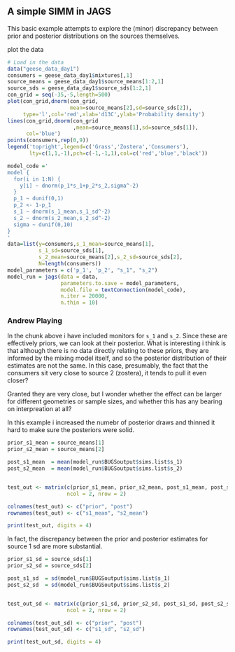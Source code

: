 

## A simple SIMM in JAGS

This basic example attempts to explore the (minor) discrepancy between prior and posterior distributions on the sources themselves. 

plot the data

```r
# Load in the data
data("geese_data_day1")
consumers = geese_data_day1$mixtures[,1]
source_means = geese_data_day1$source_means[1:2,1]
source_sds = geese_data_day1$source_sds[1:2,1]
con_grid = seq(-35,-5,length=500)
plot(con_grid,dnorm(con_grid,
                    mean=source_means[2],sd=source_sds[2]),
     type='l',col='red',xlab='d13C',ylab='Probability density')
lines(con_grid,dnorm(con_grid
                     ,mean=source_means[1],sd=source_sds[1]),
      col='blue')
points(consumers,rep(0,9))
legend('topright',legend=c('Grass','Zostera','Consumers'),
       lty=c(1,1,-1),pch=c(-1,-1,1),col=c('red','blue','black'))
```


```r


model_code ='
model {
  for(i in 1:N) { 
    y[i] ~ dnorm(p_1*s_1+p_2*s_2,sigma^-2) 
  }
  p_1 ~ dunif(0,1)
  p_2 <- 1-p_1
  s_1 ~ dnorm(s_1_mean,s_1_sd^-2)
  s_2 ~ dnorm(s_2_mean,s_2_sd^-2)
  sigma ~ dunif(0,10)
}
'
data=list(y=consumers,s_1_mean=source_means[1],
          s_1_sd=source_sds[1],
          s_2_mean=source_means[2],s_2_sd=source_sds[2],
          N=length(consumers))
model_parameters = c('p_1', 'p_2', "s_1", "s_2")
model_run = jags(data = data,
                 parameters.to.save = model_parameters,
                 model.file = textConnection(model_code), 
                 n.iter = 20000, 
                 n.thin = 10)
```

### Andrew Playing

In the chunk above i have included monitors for `s_1` and `s_2`. Since these are effectively priors, we can look at their posterior. What is interesting i think is that although there is no data directly relating to these priors, they are informed by the mixing model itself, and so the posterior distribution of their estimates are not the same. In this case, presumably, the fact that the consumers sit very close to source 2 (zostera), it tends to pull it even closer? 

Granted they are very close, but I wonder whether the effect can be larger for different geometries or sample sizes, and whether this has any bearing on interpreation at all?

In this example i increased the numebr of posterior draws and thinned it hard to make sure the posteriors were solid.


```r

prior_s1_mean = source_means[1]
prior_s2_mean = source_means[2]

post_s1_mean  = mean(model_run$BUGSoutput$sims.list$s_1)
post_s2_mean  = mean(model_run$BUGSoutput$sims.list$s_2)


test_out <- matrix(c(prior_s1_mean, prior_s2_mean, post_s1_mean, post_s2_mean),
                   ncol = 2, nrow = 2)

colnames(test_out) <- c("prior", "post")
rownames(test_out) <- c("s1_mean", "s2_mean")

print(test_out, digits = 4)

```

In fact, the discrepancy between the prior and posterior estimates for source 1 sd are more substantial. 

```r

prior_s1_sd = source_sds[1]
prior_s2_sd = source_sds[2]

post_s1_sd  = sd(model_run$BUGSoutput$sims.list$s_1)
post_s2_sd  = sd(model_run$BUGSoutput$sims.list$s_2)


test_out_sd <- matrix(c(prior_s1_sd, prior_s2_sd, post_s1_sd, post_s2_sd),
                   ncol = 2, nrow = 2)

colnames(test_out_sd) <- c("prior", "post")
rownames(test_out_sd) <- c("s1_sd", "s2_sd")

print(test_out_sd, digits = 4)

```



